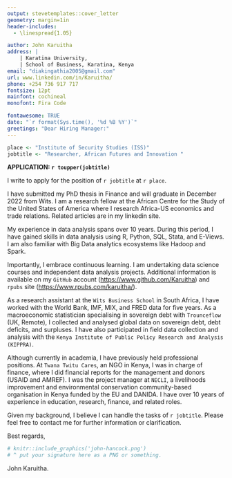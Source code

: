 ```yaml
---
output: stevetemplates::cover_letter
geometry: margin=1in
header-includes:
  - \linespread{1.05}

author: John Karuitha
address: |
    | Karatina University,
    | School of Business, Karatina, Kenya
email: "diakingathia2005@gmail.com"
url: www.linkedin.com/in/Karuitha/
phone: +254 736 917 717
fontsize: 12pt
mainfont: cochineal
monofont: Fira Code

fontawesome: TRUE
date: "`r format(Sys.time(), '%d %B %Y')`"
greetings: "Dear Hiring Manager:"
---
```


```r


place <- "Institute of Security Studies (ISS)"
jobtitle <- "Researcher, African Futures and Innovation "


```

**APPLICATION: `r toupper(jobtitle)`**

I write to apply for the position of `r jobtitle` at `r place`.

I have submitted my PhD thesis in Finance and will graduate in December 2022 from Wits. I am a research fellow at the African Centre for the Study of the United States of America where I research Africa-US economics and trade relations. Related articles are in my linkedin site. 

My experience in data analysis spans over 10 years. During this period, I have gained skills in data analysis using R, Python, SQL, Stata, and E-Views. I am also familiar with Big Data analytics ecosystems like Hadoop and Spark. 

Importantly, I embrace continuous learning. I am undertaking data science courses and independent data analysis projects. Additional information is available on my `GitHub` account (<https://www.github.com/Karuitha>) and `rpubs` site (<https://www.rpubs.com/karuitha/>). 

As a research assistant at the `Wits Business School` in South Africa, I have worked with the World Bank, IMF, MIX, and FRED data for five years. As a macroeconomic statistician specialising in sovereign debt with `Trounceflow` (UK, Remote), I collected and analysed global data on sovereign debt, debt deficits, and surpluses. I have also participated in field data collection and analysis with the `Kenya Institute of Public Policy Research and Analysis (KIPPRA)`. 

Although currently in academia, I have previously held professional positions. At `Twana Twitu Cares`, an NGO in Kenya, I was in charge of finance, where I did financial reports for the management and donors (USAID and AMREF). I was the project manager at `NECLI`, a livelihoods improvement and environmental conservation community-based organisation in Kenya funded by the EU and DANIDA. I have over 10 years of experience in education, research, finance, and related roles.

Given my background, I believe I can handle the tasks of `r jobtitle`. Please feel free to contact me for further information or clarification. 


Best regards,

```r
# knitr::include_graphics('john-hancock.png')
# ^ put your signature here as a PNG or something.
```

John Karuitha.